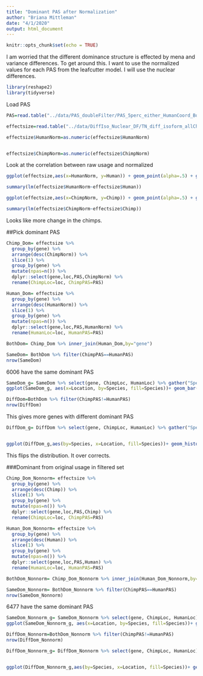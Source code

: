 ```yaml
---
title: "Dominant PAS after Normalization"
author: "Briana Mittleman"
date: "4/1/2020"
output: html_document
---
```


```r
knitr::opts_chunk$set(echo = TRUE)
```

I am worried that the different dominance structure is effected by mena and variance differences. To get around this. I want to use the normalized values for each PAS from the leafcutter model. I will use the nuclear differences.  

```r
library(reshape2)
library(tidyverse)
```

Load PAS

```r
PAS=read.table("../data/PAS_doubleFilter/PAS_5perc_either_HumanCoord_BothUsage_meta_doubleFilter.txt", header = T, stringsAsFactors = F) %>% mutate(chrom=paste(chr,start,end,gene, sep=":"))
```

```r
effectsize=read.table("../data/DiffIso_Nuclear_DF/TN_diff_isoform_allChrom.txt_effect_sizes.txt", stringsAsFactors = F, col.names=c('chrom',  'logef' ,'ChimpNorm', 'HumanNorm','deltaPAU')) %>% filter(chrom != "intron") %>% inner_join(PAS, by="chrom")

effectsize$HumanNorm=as.numeric(effectsize$HumanNorm)


effectsize$ChimpNorm=as.numeric(effectsize$ChimpNorm)
```

Look at the correlation between raw usage and normalized  

```r
ggplot(effectsize,aes(x=HumanNorm, y=Human)) + geom_point(alpha=.5) + geom_abline(aes(slope=1, intercept=0),col="red")

summary(lm(effectsize$HumanNorm~effectsize$Human))
```

```r
ggplot(effectsize,aes(x=ChimpNorm, y=Chimp)) + geom_point(alpha=.5) + geom_abline(aes(slope=1, intercept=0),col="red")

summary(lm(effectsize$ChimpNorm~effectsize$Chimp))
```

Looks like more change in the chimps.  


##Pick dominant PAS  

```r
Chimp_Dom= effectsize %>%
  group_by(gene) %>%
  arrange(desc(ChimpNorm)) %>% 
  slice(1) %>% 
  group_by(gene) %>% 
  mutate(npas=n()) %>% 
  dplyr::select(gene,loc,PAS,ChimpNorm) %>% 
  rename(ChimpLoc=loc, ChimpPAS=PAS)

Human_Dom= effectsize %>%
  group_by(gene) %>%
  arrange(desc(HumanNorm)) %>% 
  slice(1) %>% 
  group_by(gene) %>% 
  mutate(npas=n()) %>% 
  dplyr::select(gene,loc,PAS,HumanNorm) %>% 
  rename(HumanLoc=loc, HumanPAS=PAS)

BothDom= Chimp_Dom %>% inner_join(Human_Dom,by="gene")
```



```r
SameDom= BothDom %>% filter(ChimpPAS==HumanPAS)
nrow(SameDom)
```

6006 have the same dominant PAS  

```r
SameDom_g= SameDom %>% select(gene, ChimpLoc, HumanLoc) %>% gather("Species", "Location", -gene)
ggplot(SameDom_g, aes(x=Location, by=Species, fill=Species))+ geom_bar(stat="count",position = "Dodge") + labs(x="Location", y="Number of Genes", title="Dominant PAS for genes with matching by species\normalized usage")+ scale_fill_brewer(palette = "Dark2")
```
```r
DiffDom=BothDom %>% filter(ChimpPAS!=HumanPAS)
nrow(DiffDom)
```

This gives more genes with different dominant PAS  

```r
DiffDom_g= DiffDom %>% select(gene, ChimpLoc, HumanLoc) %>% gather("Species", "Location", -gene)


ggplot(DiffDom_g,aes(by=Species, x=Location, fill=Species))+ geom_histogram(stat="count",position = "dodge") + labs(x="Location", y="Number of Genes", title="Different Dominant PAS using normalized usage\n (n=2416)") + scale_fill_brewer(palette = "Dark2")
```
This flips the distribution. It over corrects.  


###Dominant from original usage in filtered set  

```r
Chimp_Dom_Nonnorm= effectsize %>%
  group_by(gene) %>%
  arrange(desc(Chimp)) %>% 
  slice(1) %>% 
  group_by(gene) %>% 
  mutate(npas=n()) %>% 
  dplyr::select(gene,loc,PAS,Chimp) %>% 
  rename(ChimpLoc=loc, ChimpPAS=PAS)

Human_Dom_Nonnorm= effectsize %>%
  group_by(gene) %>%
  arrange(desc(Human)) %>% 
  slice(1) %>% 
  group_by(gene) %>% 
  mutate(npas=n()) %>% 
  dplyr::select(gene,loc,PAS,Human) %>% 
  rename(HumanLoc=loc, HumanPAS=PAS)

BothDom_Nonnorm= Chimp_Dom_Nonnorm %>% inner_join(Human_Dom_Nonnorm,by="gene")
```

```r
SameDom_Nonnorm= BothDom_Nonnorm %>% filter(ChimpPAS==HumanPAS)
nrow(SameDom_Nonnorm)
```

6477 have the same dominant PAS  

```r
SameDom_Nonnorm_g= SameDom_Nonnorm %>% select(gene, ChimpLoc, HumanLoc) %>% gather("Species", "Location", -gene)
ggplot(SameDom_Nonnorm_g, aes(x=Location, by=Species, fill=Species))+ geom_bar(stat="count",position = "Dodge") + labs(x="Location", y="Number of Genes", title="Dominant PAS for genes with matching by species\non normalized usage")+ scale_fill_brewer(palette = "Dark2")
```


```r
DiffDom_Nonnorm=BothDom_Nonnorm %>% filter(ChimpPAS!=HumanPAS)
nrow(DiffDom_Nonnorm)
```


```r
DiffDom_Nonnorm_g= DiffDom_Nonnorm %>% select(gene, ChimpLoc, HumanLoc) %>% gather("Species", "Location", -gene)


ggplot(DiffDom_Nonnorm_g,aes(by=Species, x=Location, fill=Species))+ geom_histogram(stat="count",position = "dodge") + labs(x="Location", y="Number of Genes", title="Different Dominant PAS using non normalized usage (n=2067)") + scale_fill_brewer(palette = "Dark2")
```
